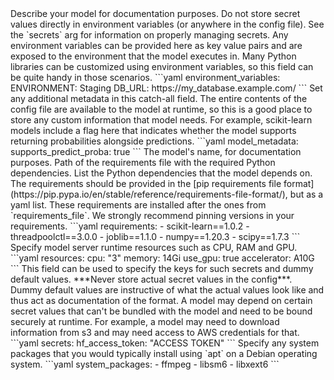 <ParamField body="description" type="str">
Describe your model for documentation purposes.
</ParamField>
<ParamField body="environment_variables" type="Dict[str, str]">
<Warning>
Do not store secret values directly in environment variables (or anywhere in the
config file). See the `secrets` arg for information on properly managing secrets.
</Warning>
Any environment variables can be provided here as key value pairs and are exposed
to the environment that the model executes in. Many Python libraries can be
customized using environment variables, so this field can be quite handy in those
scenarios.
```yaml
environment_variables:
  ENVIRONMENT: Staging
  DB_URL: https://my_database.example.com/
```
</ParamField>
<ParamField body="model_metadata" type="Dict[str, str]">
Set any additional metadata in this catch-all field. The entire contents of the
config file are available to the model at runtime, so this is a good place to
store any custom information that model needs. For example, scikit-learn models
include a flag here that indicates whether the model supports returning
probabilities alongside predictions.
```yaml
model_metadata:
  supports_predict_proba: true
```
</ParamField>
<ParamField body="model_name" type="str">
The model's name, for documentation purposes.
</ParamField>
<ParamField body="requirements_file" type="str">
Path of the requirements file with the required Python dependencies.
</ParamField>
<ParamField body="requirements" type="List[str]">
List the Python dependencies that the model depends on. The requirements should
be provided in the
[pip requirements file format](https://pip.pypa.io/en/stable/reference/requirements-file-format/),
but as a yaml list. These requirements are installed after the ones from `requirements_file`.
We strongly recommend pinning versions in your requirements.
```yaml
requirements:
- scikit-learn==1.0.2
- threadpoolctl==3.0.0
- joblib==1.1.0
- numpy==1.20.3
- scipy==1.7.3
```
</ParamField>
<ParamField body="resources" type="Dict[str, str]">
Specify model server runtime resources such as CPU, RAM and GPU.
```yaml
resources:
  cpu: "3"
  memory: 14Gi
  use_gpu: true
  accelerator: A10G
```
</ParamField>
<ParamField body="secrets" type="Dict[str, str]">
<Warning>
This field can be used to specify the keys for such secrets and dummy default
values. ***Never store actual secret values in the config***. Dummy default
values are instructive of what the actual values look like and thus act as
documentation of the format.
</Warning>
A model may depend on certain secret values that can't be bundled with the model
and need to be bound securely at runtime. For example, a model may need to download
information from s3 and may need access to AWS credentials for that.
```yaml
secrets:
  hf_access_token: "ACCESS TOKEN"
```
</ParamField>
<ParamField body="system_packages" type="List[str]">
Specify any system packages that you would typically install using `apt` on a Debian operating system.
```yaml
system_packages:
- ffmpeg
- libsm6
- libxext6
```
</ParamField>
